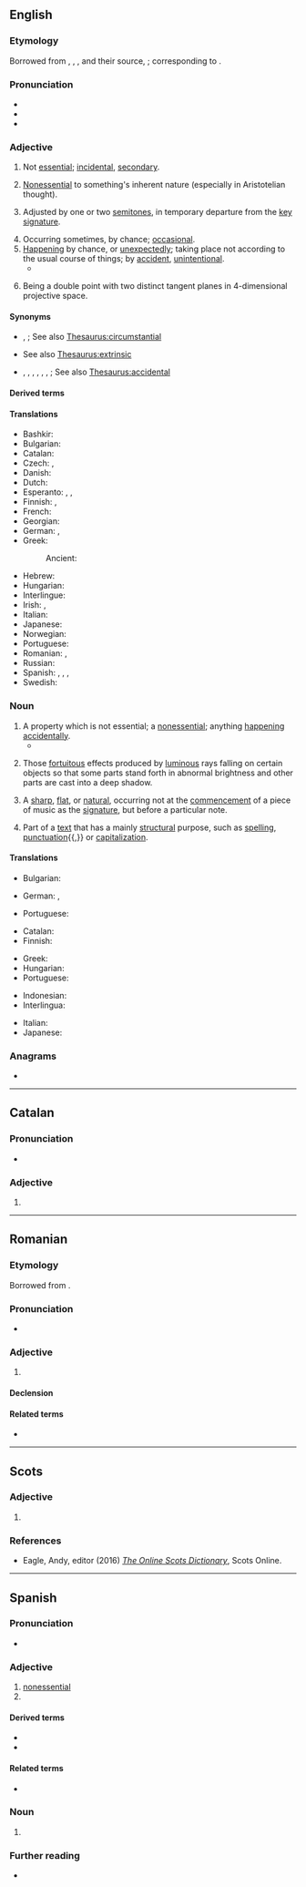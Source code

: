 ==English==

===Etymology===
Borrowed from {{bor|en|xno|accidentel}}, {{der|en|frm|accidentel}}, {{m|frm|accidental}}, and their source, {{der|en|LL.|accidēntālis}}; corresponding to {{affix|en|accident|-al|nocat=1}}.

===Pronunciation===
* {{IPA|en|/ˌæk.sɪ.ˈdɛn.tl̩/}}
* {{audio|en|en-us-accidental.ogg|Audio (US)}}
* {{rhymes|en|ɛntəl}}

===Adjective===
{{en-adj}}

# Not [[essential]]; [[incidental]], [[secondary]]. {{defdate|from 14th c.}}
# {{lb|en|philosophy}} [[nonessential|Nonessential]] to something's inherent nature (especially in Aristotelian thought). {{defdate|from 14th c.}}
# {{lb|en|music}} Adjusted by one or two [[semitone]]s, in temporary departure from the [[key signature]]. {{defdate|from 16th c.}}
# Occurring sometimes, by chance; [[occasional]]. {{defdate|from 16th c.}}
# [[happening|Happening]] by chance, or [[unexpectedly]]; taking place not according to the usual course of things; by [[accident]], [[unintentional]]. {{defdate|from 16th c.}}
#* {{quote-book|en|year=1603|author={{w|John Florio}}|type=translation|by=Michel de Montaigne|title=Essays|section=III.1|passage=The way to trueth is but one and simple, that of particular profit and benefit of affaires a man hath in charge, double, uneven and '''accidentall''' {{transterm|fortuite|lang=frm}}.}}
# {{lb|en|geometry}} Being a double point with two distinct tangent planes in 4-dimensional projective space.

====Synonyms====
* {{sense|not essential}} {{l|en|circumstantial}}, {{l|en|incidental}}; See also [[Thesaurus:circumstantial]]
* {{sense|nonessential to something's inherent nature}} See also [[Thesaurus:extrinsic]]
* {{sense|happening by chance}} {{l|en|adventitious}}, {{l|en|casual}}, {{l|en|contingent}}, {{l|en|fortuitous}}, {{l|en|incidental}}, {{l|en|occasional}}, {{l|en|serendipitous}}; See also [[Thesaurus:accidental]]

====Derived terms====
{{der3|en|accidental chords|accidental colors|accidental lights|accidental point|accidentally|accidentalness}}

====Translations====
{{trans-top|happening by chance}}
* Bashkir: {{t|ba|осраҡлы|sc=Cyrl}}
* Bulgarian: {{t+|bg|случаен}}
* Catalan: {{t+|ca|accidental}}
* Czech: {{t|cs|nahodilý}}, {{t+|cs|náhodný}}
* Danish: {{t|da|tilfældig}}
* Dutch: {{t+|nl|toevallig}}
* Esperanto: {{t|eo|neatendita}}, {{t|eo|hazarda}}, {{t|eo|akcidenta}}
* Finnish: {{t+|fi|sattumanvarainen}}, {{t+|fi|sattumalta}}
* French: {{t+|fr|accidentel}}
* Georgian: {{t|ka|შემთხვევითი|sc=Geor}}
* German: {{t+|de|versehentlich}}, {{t+|de|zufällig}}
* Greek:
*: Ancient: {{t|grc|τυχαῖος}}
{{trans-mid}}
* Hebrew: {{t|he|מקרי|tr=miqry|sc=Hebr}}
* Hungarian: {{t+|hu|véletlen}}
* Interlingue: {{t|ie|accidental}}
* Irish: {{t|ga|aimseach}}, {{t|ga|toirmeascach}}
* Italian: {{t+|it|accidentale}}
* Japanese: {{t+|ja|偶然|alt=偶然の|tr=ぐうぜん, gūzen no}}
* Norwegian: {{t+|no|tilfeldig}}
* Portuguese: {{t+|pt|acidental}}
* Romanian: {{t+|ro|accidental}}, {{t+|ro|întâmplător}}
* Russian: {{t+|ru|случа́йный}}
* Spanish: {{t+|es|accidental}}, {{t+|es|casual}}, {{t+|es|imprevisto}}, {{t+|es|fortuito}}
* Swedish: {{t+|sv|tillfällig}}
{{trans-bottom}}

===Noun===
{{en-noun}}

# A property which is not essential; a [[nonessential]]; anything [[happening]] [[accidentally]].
#* {{quote-book|en|year=1662|title=Worthies of England|author=Fuller|passage=He conceived it just that '''accidentals''' ... should sink with the substance of the accusation.}}
# {{lb|en|painting|pluralonly}} Those [[fortuitous]] effects produced by [[luminous]] rays falling on certain objects so that some parts stand forth in abnormal brightness and other parts are cast into a deep shadow.
# {{lb|en|music}} A [[sharp]], [[flat]], or [[natural]], occurring not at the [[commencement]] of a piece of music as the [[signature]], but before a particular note.
# Part of a [[text]] that has a mainly [[structural]] purpose, such as [[spelling]], [[punctuation]]{{,}} or [[capitalization]].
#: {{cot|en|substantive}}

====Translations====
{{trans-top|a property which is not essential}}
* Bulgarian: {{t|bg|несъществено качество}}
{{trans-mid}}
* German: {{t+|de|Zufall|m}}, {{t+|de|Versehen|n}}
{{trans-bottom}}

{{trans-top|(in plural, painting)}}
* Portuguese: {{t+|pt|acidente|m}}
{{trans-mid}}
{{trans-bottom}}

{{trans-top|(music)}}
* Catalan: {{t+|ca|accident|m}}
* Finnish: {{t+|fi|etumerkki}}
{{trans-mid}}
* Greek: {{t+|el|αλλοίωση|f}}
* Hungarian: {{t+|hu|módosítójel}}
* Portuguese: {{t+|pt|acidente|m}}
{{trans-bottom}}

{{checktrans-top}}
* Indonesian: {{t+check|id|kebetulan}}
* Interlingua: {{t-check|ia|accidental}}
{{trans-mid}}
* Italian: {{t+check|it|accidentale}}
* Japanese: {{t+check|ja|偶然|tr=[[ぐうぜん]], gūzen|sc=Jpan}}
{{trans-bottom}}

===Anagrams===
* {{anagrams|en|a=aaccdeilnt|calcinated}}

----

==Catalan==

===Pronunciation===
* {{rhymes|ca|al}}

===Adjective===
{{ca-adj|mf}}

# {{l|en|accidental}}

----

==Romanian==

===Etymology===
Borrowed from {{bor|ro|fr|accidentel}}.

===Pronunciation===
* {{IPA|ro|/ak.t͡ʃi.denˈtal/}}

===Adjective===
{{ro-adj|4}}

# {{l|en|accidental}}

====Declension====
{{ro-adj-4}}

====Related terms====
* {{l|ro|accident}}

----

==Scots==

===Adjective===
{{sco-adj}}

# {{l|en|accidental}}

===References===
* Eagle, Andy, editor (2016) ''[http://scots-online.org/dictionary/index.asp The Online Scots Dictionary]'', Scots Online.

----

==Spanish==

===Pronunciation===
* {{es-IPA}}

===Adjective===
{{es-adj|pl=accidentales}}

# [[nonessential]]
# {{l|en|accidental}}

====Derived terms====
* {{l|es|accidentalidad}}
* {{l|es|accidentalmente}}

====Related terms====
* {{l|es|accidente}}

===Noun===
{{es-noun|m|accidentales}}

# {{lb|es|music}} {{l|en|accidental}}
#: {{syn|es|accidente}}

===Further reading===
* {{R:DRAE 2001}}